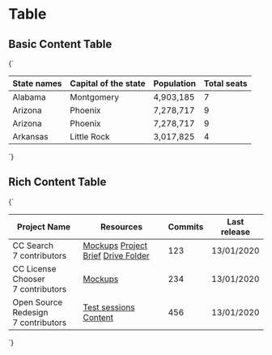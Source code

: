 
<Meta title="Table" />

# Table

## Basic Content Table

<Preview>
  <Story name="Basic Content" parameters={{
  design: config({
    type: 'figma',
    url: 'https://www.figma.com/file/l4Mt3dn3Ndtrvrb4aLcwXI/Design-Library?node-id=904%3A0'
  })
}}>{`
    <table class="table is-bordered is-striped has-color-dark-slate-gray">
      <thead>
        <tr>
          <th>State names</th>
          <th>Capital of the state</th>
          <th>Population</th>
          <th>Total seats</th>
        </tr>
      </thead>
      <tr>
        <td>Alabama</td>
        <td>Montgomery</td>
        <td class="number-cell">4,903,185</td>
        <td class="number-cell">7</td>
      </tr>
      <tr>
        <td>Arizona</td>
        <td>Phoenix</td>
        <td class="number-cell">7,278,717</td>
        <td class="number-cell">9</td>
      </tr>
      <tr>
        <td>Arizona</td>
        <td>Phoenix</td>
        <td class="number-cell">7,278,717</td>
        <td class="number-cell">9</td>
      </tr>
      <tr>
        <td>Arkansas</td>
        <td>Little Rock</td>
        <td class="number-cell">3,017,825</td>
        <td class="number-cell">4</td>
      </tr>
    </table>
    `}</Story>
</Preview>

## Rich Content Table

<Preview>
  <Story name="Rich Content" parameters={{
  design: config({
    type: 'figma',
    url: 'https://www.figma.com/file/l4Mt3dn3Ndtrvrb4aLcwXI/Design-Library?node-id=904%3A0'
  })
}}>{`
    <table class="table is-bordered  is-striped has-color-dark-slate-gray">
      <thead>
        <tr>
          <th>Project Name</th>
          <th>Resources</th>
          <th>Commits</th>
          <th>Last release</th>
        </tr>
      </thead>
      <tr>
        <td class="padding-vertical-normal padding-right-xl padding-left-normal">
          <div class="text-bigger has-text-weight-bold padding-bottom-smaller">CC Search</div>
          <div>7 contributors</div>
        </td>
        <td class="padding-vertical-normal padding-right-xl padding-left-normal">
          <a href="#" class="is-block">Mockups</a>
          <a href="#" class="is-block">Project Brief</a>
          <a href="#" class="is-block">Drive Folder</a>
        </td>
        <td class="has-text-right">
          <span class="body-bigger has-text-weight-bold">123</span>
        </td>
        <td>13/01/2020</td>
      </tr>
      <tr>
        <td class="padding-vertical-normal padding-right-xl padding-left-normal">
          <div class="text-bigger has-text-weight-bold padding-bottom-smaller">CC License Chooser</div>
          <div>7 contributors</div>
        </td>
        <td class="padding-vertical-normal padding-right-xl padding-left-normal">
          <a href="#" class="is-block">Mockups</a>
        </td>
        <td class="has-text-right">
          <span class="body-bigger has-text-weight-bold">234</span>
        </td>
        <td>13/01/2020</td>
      </tr>
      <tr>
        <td class="padding-vertical-normal padding-right-xl padding-left-normal">
          <div class="text-bigger has-text-weight-bold padding-bottom-smaller">Open Source Redesign</div>
          <div>7 contributors</div>
        </td>
        <td class="padding-vertical-normal padding-right-xl padding-left-normal">
          <a href="#" class="is-block">Test sessions</a>
          <a href="#" class="is-block">Content</a>
        </td>
        <td class="has-text-right">
          <span class="body-bigger has-text-weight-bold">456</span>
        </td>
        <td>13/01/2020</td>
      </tr>
    </table>
    `}</Story>
</Preview>